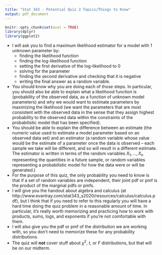 ```yaml
---
title: "Stat 343 - Potential Quiz 2 Topics/Things to Know"
output: pdf_document
---
```


```r
knitr::opts_chunk$set(eval = TRUE)
library(dplyr)
library(ggplot2)
```

 * I will ask you to find a maximum likelihood estimator for a model with 1 unknown parameter by:
    * finding the likelihood function
    * finding the log-likelihood function
    * setting the first derivative of the log-likelihood to 0
    * solving for the parameter
    * finding the second derivative and checking that it is negative
    * writing the final answer as a random variable.
 * You should know why you are doing each of those steps.  In particular, you should also be able to explain what a likelihood function is (probability of the observed data, as a function of unknown model parameters) and why we would want to estimate parameters by maximizing the likelihood (we want the parameters that are most consistent with the observed data in the sense that they assign highest probability to the observed data within the constraints of the probabilistic model that has been specified).
 * You should be able to explain the difference between an estimate (the numeric value used to estimate a model parameter based on an observed data set) and an estimator (a random variable whose value would be the estimate of a parameter once the data is observed -- each sample we take will be different, and so will result in a different estimate.  The estimator is written in terms of the random variables $X_1, \ldots, X_n$ representing the quantities in a future sample, or random variables representing a probabilistic model for how the data were or will be generated.)
 * For the purpose of this quiz, the only probability you need to know is that if a set of random variables are independent, their joint pdf or pmf is the product of the marginal pdfs or pmfs.
 * I will give you the handout about algebra and calculus (at http://www.evanlray.com/stat343_s2020/resources/calculus/calculus.pdf), but I think that if you need to refer to this regularly you will have a hard time doing the quiz problem in a reasonable amount of time.  In particular, it's really worth memorizing and practicing how to work with products, sums, logs, and exponents if you're not comfortable with them.
 * I will also give you the pdf or pmf of the distribution we are working with, so you don't need to memorize these for any probability distributions.
 * The quiz will **not** cover stuff about $\chi^2$, $t$, or $F$ distributions, but that will be on our midterm.
